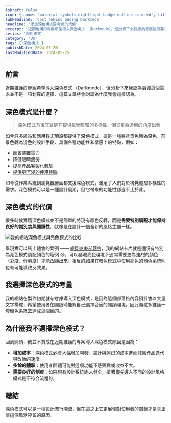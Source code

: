 ```yaml
---
isDraft: false
icon: { name: 'material-symbols:nightlight-badge-outline-rounded', title: '深色模式符號' }
subHeadline: 'Cost behind adding Darkmode'
headline: '添加深色模式要考慮的代價'
excerpt: '近期維護的專案希望導入深色模式 （Darkmode），但分析下來我認為實踐這個需求並不是一項划算的選擇，這篇文章將會討論為什麼我會這樣認為。如今許多網站和應用程式預設都提供了深色模式，這是一種將背景色轉為深色，前景色轉為淺色的設計手段，具備各種功能性和情感上的特點，例如：節省裝置電力、降低眼睛疲勞……'
series: '深色模式'
category: 'UX'
tags: ['深色模式']
publishDate: 2024-05-20
lastModifiedDate: 2024-05-25
---
```


## 前言

近期維護的專案希望導入深色模式 （Darkmode），但分析下來我認為實踐這個需求並不是一項划算的選擇，這篇文章將會討論為什麼我會這樣認為。

## 深色模式是什麼？

> 深色模式背後其實是在提供視覺體驗的多樣性，但從更為通用的角度出發

如今許多網站和應用程式預設都提供了深色模式，這是一種將背景色轉為深色，前景色轉為淺色的設計手段，具備各種功能性和情感上的特點，例如：

- 節省裝置電力
- 降低眼睛疲勞
- 提高產品客製化體驗
- [提供更沉浸的使用體驗](https://developer.apple.com/design/human-interface-guidelines/dark-mode#Best-practices)

如今從作業系統到瀏覽器層面都支援深色模式，滿足了人們對於視覺體驗多樣性的需求。深色模式可以是一種設計風潮，但它帶來的功能性卻遠不止於此。

## 深色模式的代價

很多時候實踐深色模式並不是簡單的將現有顏色反轉，而是**需要特別調配才能保持良好的識別度與閱讀性**，就像是在設計一個全新的風格主題一樣。

![我的網站深色模式與亮色模式的比較](./light-vs-dark.webp)

舉現實可以馬上體會的案例 —— [網頁東東部落格](https://www.webdong.dev/)，我的網站卡片就是還沒有特別為亮色模式調配顏色的範例 😅，可以發現亮色環境下通常需要更為強烈的顏色（彩度、低明度）才能凸顯出來，相反的如果在暗色模式中使用亮色的顏色系統則也有可能導致反效果。

## 我選擇深色模式的考量

我的網站在製作初期就有考慮導入深色模式，是因為這個部落格內容預計會以大量文字構成，希望使用者在閱讀時能夠自己選擇合適的閱讀環境，因此願意多維護一套顏色系統去達成這個目的。

## 為什麼我不選擇深色模式？

回到開頭，我並不贊成在近期維護的專案導入深色模式原因是因為：

- **增加成本**：深色模式必會大幅增加開發、設計與測試的成本進而減緩產品迭代與改動的速度。
- **多餘的體驗**：使用者群體可能對這項功能不感興趣或收益不大。
- **需要良好的制度**：如果現有設計系統尚未健全，搶著優先導入不同的設計風格模式是不符合流程的。

## 總結

深色模式可以是一種設計流行潮流，但在這之上它更展現對使用者的關懷才是真正讓這個風潮停留的原因。
